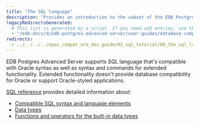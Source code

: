 ```yaml
---
title: "The SQL language"
description: "Provides an introduction to the subset of the EDB Postgres Advanced Server SQL language that is compatible with Oracle databases"
legacyRedirectsGenerated:
  # This list is generated by a script. If you need add entries, use the `legacyRedirects` key.
  - "/edb-docs/d/edb-postgres-advanced-server/user-guides/database-compatibility-for-oracle-developers-guide/9.5/Database_Compatibility_for_Oracle_Developers_Guide.1.037.html"
redirects:
  - ../../../../epas_compat_ora_dev_guide/02_sql_tutorial/09_the_sql_language #generated for docs/epas/reorg-role-use-case-mode
---
```


<div id="the_sql_language" class="registered_link"></div>

EDB Postgres Advanced Server supports SQL language that's compatible with Oracle syntax as well as syntax and commands for extended functionality. Extended functionality doesn't provide database compatibility for Oracle or support Oracle-styled applications.

[SQL reference](/epas/latest/reference/sql_reference/02_the_sql_language/) provides detailed information about:

-   [Compatible SQL syntax and language elements](/epas/latest/reference/sql_reference/02_the_sql_language/01_sql_syntax/)
-   [Data types](/epas/latest/reference/sql_reference/02_the_sql_language/02_data_types/)
-   [Functions and operators for the built-in data types](/epas/latest/reference/sql_reference/02_the_sql_language/03_functions_and_operators/)

